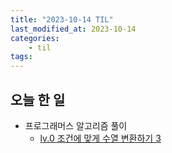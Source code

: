 ```yaml
---
title: "2023-10-14 TIL"
last_modified_at: 2023-10-14
categories:
    - til
tags:
---
```


## 오늘 한 일
-   프로그래머스 알고리즘 풀이
    -   [lv.0 조건에 맞게 수열 변환하기 3](https://makepin2r.github.io/algorithm-programmers/181835/)